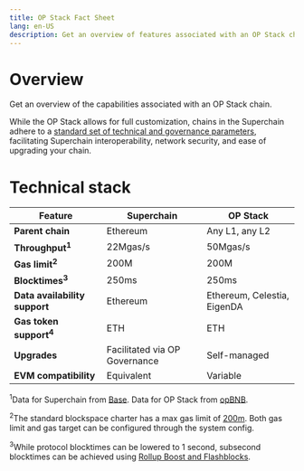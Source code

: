 ```yaml
---
title: OP Stack Fact Sheet
lang: en-US
description: Get an overview of features associated with an OP Stack chain
---
```


# Overview

Get an overview of the capabilities associated with an OP Stack chain.

While the OP Stack allows for full customization, chains in the Superchain adhere to a [standard set of technical and governance parameters](/superchain/blockspace-charter), facilitating Superchain interoperability, network security, and ease of upgrading your chain.

# Technical stack

| Feature                           | Superchain                    | OP Stack                    |
| --------------------------------- | ----------------------------- | --------------------------- |
| **Parent chain**                  | Ethereum                      | Any L1, any L2              |
| **Throughput<sup>1</sup>**        | 22Mgas/s                      | 50Mgas/s                    |
| **Gas limit<sup>2</sup>**         | 200M                          | 200M                        |
| **Blocktimes<sup>3</sup>**        | 250ms                         | 250ms                       |
| **Data availability support**     | Ethereum                      | Ethereum, Celestia, EigenDA |
| **Gas token support<sup>4</sup>** | ETH                           | ETH                         |
| **Upgrades**                      | Facilitated via OP Governance | Self-managed                |
| **EVM compatibility**             | Equivalent                    | Variable                    |

<sup>1</sup>Data for Superchain from [Base](https://etherscan.io/address/0x73a79Fab69143498Ed3712e519A88a918e1f4072#readProxyContract#F14). Data for OP Stack from [opBNB](https://docs.bnbchain.org/bnb-opbnb/core-concepts/opbnb-metrics/).

<sup>2</sup>The standard blockspace charter has a max gas limit of [200m](https://specs.optimism.io/protocol/configurability.html#gas-limit). Both gas limit and gas target can be configured through the system config.

<sup>3</sup>While protocol blocktimes can be lowered to 1 second, subsecond blocktimes can be achieved using [Rollup Boost and Flashblocks](https://writings.flashbots.net/introducing-rollup-boost).



